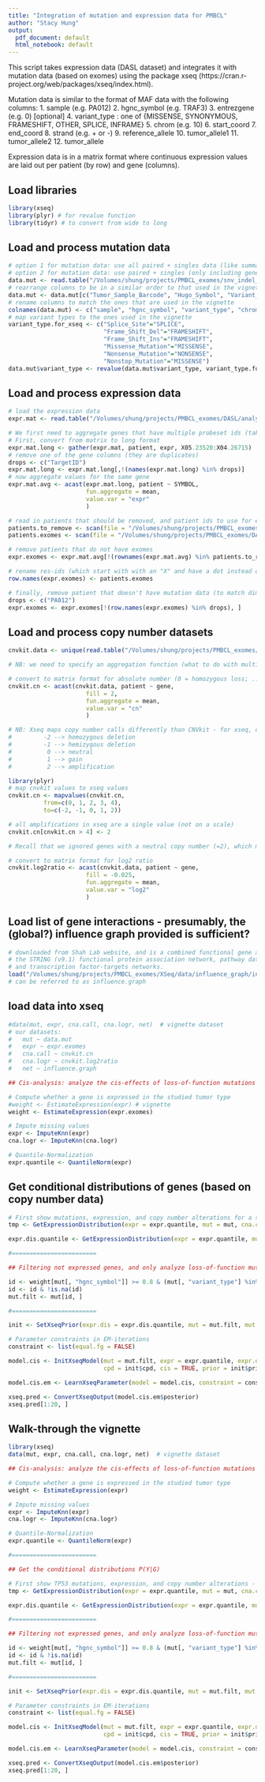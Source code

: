 ```yaml
---
title: "Integration of mutation and expression data for PMBCL"
author: "Stacy Hung"
output:
  pdf_document: default
  html_notebook: default
---
```


This script takes expression data (DASL dataset) and integrates it with mutation data (based on exomes) using the package xseq (https://cran.r-project.org/web/packages/xseq/index.html).

Mutation data is similar to the format of MAF data with the following columns:
1. sample (e.g. PA012)
2. hgnc_symbol (e.g. TRAF3)
3. entrezgene (e.g. 0) [optional]
4. variant_type : one of {MISSENSE, SYNONYMOUS, FRAMESHIFT, OTHER, SPLICE, INFRAME}
5. chrom (e.g. 10)
6. start_coord
7. end_coord
8. strand (e.g. + or -)
9. reference_allele
10. tumor_allele1
11. tumor_allele2
12. tumor_allele

Expression data is in a matrix format where continuous expression values are laid out per patient (by row) and gene (columns).

## Load libraries

```r
library(xseq)
library(plyr) # for revalue function
library(tidyr) # to convert from wide to long
```

## Load and process mutation data
```r
# option 1 for mutation data: use all paired + singles data (like summary table, but omitting UTR mutations)
# option 2 for mutation data: use paired + singles (only including genes that are mutated in pairs)
data.mut <- read.table("/Volumes/shung/projects/PMBCL_exomes/snv_indel_analysis/maf/mutation_summary-paired_and_unpaired.maf", sep = "\t", header = TRUE, fill = TRUE)
# rearrange columns to be in a similar order to that used in the vignette
data.mut <- data.mut[c("Tumor_Sample_Barcode", "Hugo_Symbol", "Variant_Classification", "Chromosome", "Start_Position", "End_Position", "Reference_Allele", "Tumor_Seq_Allele2", "alt", "Protein_Change", "CDS_Change", "VAF")]
# rename columns to match the ones that are used in the vignette
colnames(data.mut) <- c("sample", "hgnc_symbol", "variant_type", "chrom", "start_coord", "end_coord", "reference_allele", "tumor_allele2", "alt", "Protein_Change", "CDS_Change", "VAF")
# map variant types to the ones used in the vignette
variant_type.for_xseq <- c("Splice_Site"="SPLICE",
                           "Frame_Shift_Del"="FRAMESHIFT",
                           "Frame_Shift_Ins"="FRAMESHIFT",
                           "Missense_Mutation"="MISSENSE",
                           "Nonsense_Mutation"="NONSENSE",
                           "Nonstop_Mutation"="MISSENSE")
data.mut$variant_type <- revalue(data.mut$variant_type, variant_type.for_xseq)
```

## Load and process expression data

```r
# load the expression data
expr.mat <- read.table("/Volumes/shung/projects/PMBCL_exomes/DASL/analysis/DASL-expression.norm.filtered.txt", sep = "\t", header = TRUE, row.names = 1)

# We first need to aggregate genes that have multiple probeset ids (take the average)
# First, convert from matrix to long format
expr.mat.long <- gather(expr.mat, patient, expr, X05.23520:X04.26715)
# remove one of the gene columns (they are duplicates)
drops <- c("TargetID")
expr.mat.long <- expr.mat.long[,!(names(expr.mat.long) %in% drops)]
# now aggregate values for the same gene
expr.mat.avg <- acast(expr.mat.long, patient ~ SYMBOL,
                      fun.aggregate = mean,
                      value.var = "expr"
                      )

# read in patients that should be removed, and patient ids to use for exome cases
patients.to_remove <- scan(file = "/Volumes/shung/projects/PMBCL_exomes/DASL/data/patients_to_remove.txt", what = 'character')
patients.exomes <- scan(file = "/Volumes/shung/projects/PMBCL_exomes/DASL/data/patient_ids.exomes.txt", what = 'character')

# remove patients that do not have exomes
expr.exomes <- expr.mat.avg[!(rownames(expr.mat.avg) %in% patients.to_remove), ]

# rename res-ids (which start with with an "X" and have a dot instead of dash due to R constraints)
row.names(expr.exomes) <- patients.exomes

# finally, remove patient that doesn't have mutation data (to match dimensions of design matrix)
drops <- c("PA012")
expr.exomes <- expr.exomes[!(row.names(expr.exomes) %in% drops), ]

```

## Load and process copy number datasets
```r
cnvkit.data <- unique(read.table("/Volumes/shung/projects/PMBCL_exomes/XSeq/cnvkit/cnvkit.summarized_for_xseq.txt", sep = "\t", header = TRUE))

# NB: we need to specify an aggregation function (what to do with multiple values for the value of interest - e.g. this may occur when a gene is split between two bins that have been predicted with different copy number) - we will take the mean in such cases.

# convert to matrix format for absolute number (0 = homozygous loss; ..,; 4+ amplification)
cnvkit.cn <- acast(cnvkit.data, patient ~ gene,
                      fill = 2,
                      fun.aggregate = mean,
                      value.var = "cn"
                      )

# NB: Xseq maps copy number calls differently than CNVkit - for xseq, each element is coded:
#         -2 --> homozygous deletion
#         -1 --> hemizygous deletion
#          0 --> neutral
#          1 --> gain
#          2 --> amplification

library(plyr)
# map cnvkit values to xseq values
cnvkit.cn <- mapvalues(cnvkit.cn, 
          from=c(0, 1, 2, 3, 4), 
          to=c(-2, -1, 0, 1, 2))

# all amplifications in xseq are a single value (not on a scale)
cnvkit.cn[cnvkit.cn > 4] <- 2

# Recall that we ignored genes with a neutral copy number (=2), which means we will lose some granularity in the log2ratio value, but can set these cases to a log2ratio = -0.025 (average of -0.25 and 0.2, boundaries of neutral copy number).

# convert to matrix format for log2 ratio
cnvkit.log2ratio <- acast(cnvkit.data, patient ~ gene,
                      fill = -0.025,
                      fun.aggregate = mean,
                      value.var = "log2"
                      )

```

## Load list of gene interactions - presumably, the (global?) influence graph provided is sufficient?

```r
# downloaded from Shah Lab website, and is a combined functional gene association network that merges
# the STRING (v9.1) functional protein association network, pathway data sets from KEGG, WikiPathway, and BioCyc
# and transcription factor-targets networks.
load("/Volumes/shung/projects/PMBCL_exomes/XSeq/data/influence_graph/influence_graph.rda")
# can be referred to as influence.graph
```

## load data into xseq

```r
#data(mut, expr, cna.call, cna.logr, net)  # vignette dataset
# our datasets:
#   mut ~ data.mut
#   expr ~ expr.exomes
#   cna.call ~ cnvkit.cn
#   cna.logr ~ cnvkit.log2ratio
#   net ~ influence.graph

## Cis-analysis: analyze the cis-effects of loss-of-function mutations (frameshift, nonsense, and splice-site) on gene expression

# Compute whether a gene is expressed in the studied tumor type
#weight <- EstimateExpression(expr) # vignette
weight <- EstimateExpression(expr.exomes)

# Impute missing values
expr <- ImputeKnn(expr)
cna.logr <- ImputeKnn(cna.logr)

# Quantile-Normalization
expr.quantile <- QuantileNorm(expr)

```

## Get conditional distributions of genes (based on copy number data)

```r
# First show mutations, expression, and copy number alterations for a single gene - make sure there is enough room on the plot screen to display the plot!
tmp <- GetExpressionDistribution(expr = expr.quantile, mut = mut, cna.call = cna.call, gene = "TP53", show.plot = TRUE)

expr.dis.quantile <- GetExpressionDistribution(expr = expr.quantile, mut = mut)

#========================

## Filtering not expressed genes, and only analyze loss-of-function mutations

id <- weight[mut[, "hgnc_symbol"]] >= 0.8 & (mut[, "variant_type"] %in% c("FRAMESHIFT", "NONSENSE", "SPLICE"))
id <- id & !is.na(id)
mut.filt <- mut[id, ]

#========================

init <- SetXseqPrior(expr.dis = expr.dis.quantile, mut = mut.filt, mut.type = "loss", cis = TRUE)

# Parameter constraints in EM-iterations
constraint <- list(equal.fg = FALSE)

model.cis <- InitXseqModel(mut = mut.filt, expr = expr.quantile, expr.dis = expr.dis.quantile,
                           cpd = init$cpd, cis = TRUE, prior = init$prior)

model.cis.em <- LearnXseqParameter(model = model.cis, constraint = constraint, iter.max = 50, threshold = 1e-6)

xseq.pred <- ConvertXseqOutput(model.cis.em$posterior)
xseq.pred[1:20, ]

```

## Walk-through the vignette

```r
library(xseq)
data(mut, expr, cna.call, cna.logr, net)  # vignette dataset

## Cis-analysis: analyze the cis-effects of loss-of-function mutations (frameshift, nonsense, and splice-site) on gene expression

# Compute whether a gene is expressed in the studied tumor type
weight <- EstimateExpression(expr)

# Impute missing values
expr <- ImputeKnn(expr)
cna.logr <- ImputeKnn(cna.logr)

# Quantile-Normalization
expr.quantile <- QuantileNorm(expr)

#========================

## Get the conditional distributions P(Y|G)

# First show TP53 mutations, expression, and copy number alterations - make sure there is enough room on the plot screen to display the plot!
tmp <- GetExpressionDistribution(expr = expr.quantile, mut = mut, cna.call = cna.call, gene = "TP53", show.plot = TRUE)

expr.dis.quantile <- GetExpressionDistribution(expr = expr.quantile, mut = mut)

#========================

## Filtering not expressed genes, and only analyze loss-of-function mutations

id <- weight[mut[, "hgnc_symbol"]] >= 0.8 & (mut[, "variant_type"] %in% c("FRAMESHIFT", "NONSENSE", "SPLICE"))
id <- id & !is.na(id)
mut.filt <- mut[id, ]

#========================

init <- SetXseqPrior(expr.dis = expr.dis.quantile, mut = mut.filt, mut.type = "loss", cis = TRUE)

# Parameter constraints in EM-iterations
constraint <- list(equal.fg = FALSE)

model.cis <- InitXseqModel(mut = mut.filt, expr = expr.quantile, expr.dis = expr.dis.quantile,
                           cpd = init$cpd, cis = TRUE, prior = init$prior)

model.cis.em <- LearnXseqParameter(model = model.cis, constraint = constraint, iter.max = 50, threshold = 1e-6)

xseq.pred <- ConvertXseqOutput(model.cis.em$posterior)
xseq.pred[1:20, ]

```

